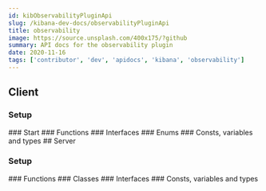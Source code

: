 ```yaml
---
id: kibObservabilityPluginApi
slug: /kibana-dev-docs/observabilityPluginApi
title: observability
image: https://source.unsplash.com/400x175/?github
summary: API docs for the observability plugin
date: 2020-11-16
tags: ['contributor', 'dev', 'apidocs', 'kibana', 'observability']
---
```



## Client

### Setup
<DocDefinitionList data={[observabilityObj.client.setup]}/>
### Start
<DocDefinitionList data={[observabilityObj.client.start]}/>
### Functions
<DocDefinitionList data={observabilityObj.client.functions}/>
### Interfaces
<DocDefinitionList data={observabilityObj.client.interfaces}/>
### Enums
<DocDefinitionList data={observabilityObj.client.enums}/>
### Consts, variables and types
<DocDefinitionList data={observabilityObj.client.misc}/>
## Server

### Setup
<DocDefinitionList data={[observabilityObj.server.setup]}/>
### Functions
<DocDefinitionList data={observabilityObj.server.functions}/>
### Classes
<DocDefinitionList data={observabilityObj.server.classes}/>
### Interfaces
<DocDefinitionList data={observabilityObj.server.interfaces}/>
### Consts, variables and types
<DocDefinitionList data={observabilityObj.server.misc}/>
